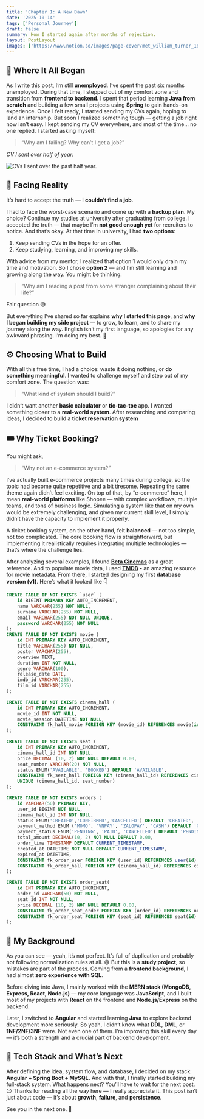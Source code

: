 ```yaml
---
title: 'Chapter 1: A New Dawn'
date: '2025-10-14'
tags: ['Personal Journey']
draft: false
summary: How I started again after months of rejection.
layout: PostLayout
images: ['https://www.notion.so/images/page-cover/met_william_turner_1835.jpg']
---
```



## 💭 Where It All Began


As I write this post, I’m still **unemployed**. I’ve spent the past six months unemployed. During that time, I stepped out of my comfort zone and transition from **frontend to backend.** I spent that period learning **Java from scratch** and building a few small projects using **Spring** to gain hands-on experience. Once I felt ready, I started sending my CVs again, hoping to land an internship. 
But soon I realized something tough — getting a job right now isn’t easy. I kept sending my CV everywhere, and most of the time… no one replied. I started asking myself:

> “Why am I failing? Why can’t I get a job?”

_CV I sent over half of year:_


![CVs I sent over the past half year.](https://prod-files-secure.s3.us-west-2.amazonaws.com/efeae8fb-3b44-437e-a57e-be87cac69182/b9c350dd-1fc9-4db6-9810-278939935fe9/Screenshot_from_2025-10-15_01-40-34.png?X-Amz-Algorithm=AWS4-HMAC-SHA256&X-Amz-Content-Sha256=UNSIGNED-PAYLOAD&X-Amz-Credential=ASIAZI2LB466RVLKV5SX%2F20251025%2Fus-west-2%2Fs3%2Faws4_request&X-Amz-Date=20251025T171151Z&X-Amz-Expires=3600&X-Amz-Security-Token=IQoJb3JpZ2luX2VjELz%2F%2F%2F%2F%2F%2F%2F%2F%2F%2FwEaCXVzLXdlc3QtMiJIMEYCIQDX2X5ymQG3rHWIgKAmXlB0O0skrYLhpTG1a4Hl29V3tAIhAPuqN80juL7PRKQ4NMxooRSfwGulr97wT2IiX95UgVX5Kv8DCHUQABoMNjM3NDIzMTgzODA1Igxop2x%2F0bOPQPFFDSQq3ANpyGceO6Jav3Ugf12938zZiyQwNtXkz4BI1bceuNHIwN%2BW7zbYCn7veb%2BammQNlCcejdkjDVfSvb3H5tanQWHM8IkHbgVbw8csBXqtA5%2FZvEVkOjkvRMgMQ%2Bllmrwc6wHmcDaVFeytMhLddmHmZGtkIGDj3h796aYvqy2J6eMS%2FNL99vDHwON7Ki2pLXuN9XOQEZpN4w6aYMV5O3DXxuRehaAXtebYODF4I3OWvrYvTnD7vdyVa7F%2B59K5%2FBuIyBWuyvCc16QqUqSe6AbnuVSJluH27q%2BEV7iMUxSermPvdI16Q8JXiHc1%2B45xFDKb9n8Tn0AzM5kDgG4x3x0MmBzg8VwzZcm49Hi1tkmaaKm13G4dZtnAxNbXCWQX%2Fx276%2FxvUrxoX7JnC%2BzrQo%2BbWBTQYWTOkAlcJwXAcJqXiZCT%2FhNfVniOhjB5%2FrUQ2UK9yP1uUmEiqt%2F8WFmXjQxZfr9Uddu9A8oB2OXFoO5RXA9l6hNKn7napfMYroGeaUJkWn2NckpuMhiU00tFI3JdhA%2B1wOhnr3o%2FIOPaqO1Mw564Pw0L14dsBSRoit9xk2yew2Qbv%2Fi1I8KlKy7rVkwQNB7X6kwFVGvUgRUEid8LjBDxFCG%2FloDuncT%2BfPqtRzC57PLHBjqkAROEyavAYjIXncCmcxz8csQrq7dEz0zumAumXUuyCOkNS%2FosEtlZ8AAlVKdmvKLx%2BJACZGxGq%2Bs6A9qezpfZZM2GS0For3H1r%2BE1T5UjacP5448LCxRYEJfMV1DCRn%2Fr3OvpZaYUbFwoyrMiQyMzPq73PQTTkZOKIrA%2Fbtd7EyeJZw%2FbzOa6%2BYBI6a%2B9zXPZ51RdxrS3MfX4Fz7VrCYI92Qy7suf&X-Amz-Signature=dab651da4b6722b20bc5a6119bb62dd6f071179831082a39f1bad48b990e3f67&X-Amz-SignedHeaders=host&x-amz-checksum-mode=ENABLED&x-id=GetObject)


## 🥀 Facing Reality


It’s hard to accept the truth — I **couldn’t find a job**.


I had to face the worst-case scenario and come up with a **backup plan**. My choice? Continue my studies at university after graduating from college. I accepted the truth — that maybe I’m **not good enough yet** for recruiters to notice. And that’s okay. At that time in university, I had **two options**:

1. Keep sending CVs in the hope for an offer.
2. Keep studying, learning, and improving my skills.

With advice from my mentor, I realized that option 1 would only drain my time and motivation. So I chose **option 2** — and I’m still learning and growing along the way. You might be thinking:

> “Why am I reading a post from some stranger complaining about their life?”

Fair question 😅


But everything I’ve shared so far explains **why I started this page**, and **why I began building my side project —** to grow, to learn, and to share my journey along the way. English isn’t my first language, so apologies for any awkward phrasing. I’m doing my best. 🙏


## ⚙️ Choosing What to Build


With all this free time, I had a choice: waste it doing nothing, or **do something meaningful**. I wanted to challenge myself and step out of my comfort zone. The question was:

> “What kind of system should I build?”

I didn’t want another **basic calculator** or **tic-tac-toe** app. I wanted something closer to a **real-world system**. After researching and comparing ideas, I decided to build a **ticket reservation system**


## 🎟️ Why Ticket Booking?


You might ask,

> “Why not an e-commerce system?”

I’ve actually built e-commerce projects many times during college, so the topic had become quite repetitive and a bit tiresome. Repeating the same theme again didn’t feel exciting. On top of that, by “e-commerce” here, I mean **real-world platforms** like Shopee — with complex workflows, multiple teams, and tons of business logic. Simulating a system like that on my own would be extremely challenging, and given my current skill level, I simply didn’t have the capacity to implement it properly.

A ticket booking system, on the other hand, felt **balanced** — not too simple, not too complicated. The core booking flow is straightforward, but implementing it realistically requires integrating multiple technologies — that’s where the challenge lies.



After analyzing several examples, I found [**Beta Cinemas**](https://betacinemas.vn/home.htm) as a great reference. And to populate movie data, I used [**TMDB**](https://www.themoviedb.org/) **-** an amazing resource for movie metadata. From there, I started designing my first **database version (v1)**. Here’s what it looked like 👇


```sql
CREATE TABLE IF NOT EXISTS `user` (
	id BIGINT PRIMARY KEY AUTO_INCREMENT,
	name VARCHAR(255) NOT NULL,
	surname VARCHAR(255) NOT NULL,
	email VARCHAR(255) NOT NULL UNIQUE,
	password VARCHAR(255) NOT NULL
);
CREATE TABLE IF NOT EXISTS movie (
	id INT PRIMARY KEY AUTO_INCREMENT,
	title VARCHAR(255) NOT NULL,
	poster VARCHAR(255),
	overview TEXT,
	duration INT NOT NULL,
	genre VARCHAR(100),
	release_date DATE,
	imdb_id VARCHAR(255),
	film_id VARCHAR(255)
);

CREATE TABLE IF NOT EXISTS cinema_hall (
	id INT PRIMARY KEY AUTO_INCREMENT,
	movie_id INT NOT NULL,
	movie_session DATETIME NOT NULL,
	CONSTRAINT fk_hall_movie FOREIGN KEY (movie_id) REFERENCES movie(id) ON DELETE CASCADE
);

CREATE TABLE IF NOT EXISTS seat (
    id INT PRIMARY KEY AUTO_INCREMENT,
    cinema_hall_id INT NOT NULL,
    price DECIMAL (10, 2) NOT NULL DEFAULT 0.00,
    seat_number VARCHAR(20) NOT NULL,
    status ENUM('AVAILABLE', 'BOOKED') DEFAULT 'AVAILABLE',
    CONSTRAINT fk_seat_hall FOREIGN KEY (cinema_hall_id) REFERENCES cinema_hall(id) ON DELETE CASCADE,
    UNIQUE (cinema_hall_id, seat_number)
);

CREATE TABLE IF NOT EXISTS orders (
	id VARCHAR(50) PRIMARY KEY,
	user_id BIGINT NOT NULL,
	cinema_hall_id INT NOT NULL,
	status ENUM('CREATED','CONFIRMED','CANCELLED') DEFAULT 'CREATED', 
	payment_method ENUM ('MOMO', 'VNPAY', 'ZALOPAY', 'CASH') DEFAULT 'CASH',
	payment_status ENUM('PENDING', 'PAID', 'CANCELLED') DEFAULT 'PENDING',
	total_amount DECIMAL(10, 2) NOT NULL DEFAULT 0.00,
	order_time TIMESTAMP DEFAULT CURRENT_TIMESTAMP,
	created_at DATETIME NOT NULL DEFAULT CURRENT_TIMESTAMP,
	expired_at DATETIME,
	CONSTRAINT fk_order_user FOREIGN KEY (user_id) REFERENCES user(id) ON DELETE CASCADE,
	CONSTRAINT fk_order_hall FOREIGN KEY (cinema_hall_id) REFERENCES cinema_hall(id) ON DELETE CASCADE
);

CREATE TABLE IF NOT EXISTS order_seat(
	id INT PRIMARY KEY AUTO_INCREMENT,
	order_id VARCHAR(50) NOT NULL,
	seat_id INT NOT NULL,
	price DECIMAL (10, 2) NOT NULL DEFAULT 0.00,
	CONSTRAINT fk_order_seat_order FOREIGN KEY (order_id) REFERENCES orders(id) ON DELETE CASCADE,
	CONSTRAINT fk_order_seat FOREIGN KEY (seat_id) REFERENCES seat(id) ON DELETE CASCADE	
);
```


## 🧩 My Background


As you can see — yeah, it’s not perfect. It’s full of duplication and probably not following normalization rules at all. 😅 But this is a **study project**, so mistakes are part of the process. Coming from a **frontend background**, I had almost **zero experience with SQL**.


Before diving into Java, I mainly worked with the **MERN stack (MongoDB, Express, React, Node.js)** — my core language was **JavaScript**, and I built most of my projects with **React** on the frontend and **Node.js/Express** on the backend.


Later, I switched to **Angular** and started learning **Java** to explore backend development more seriously. So yeah, I didn’t know what **DDL**, **DML**, or **1NF/2NF/3NF** were. Not even one of them. I’m improving this skill every day — it’s both a strength and a crucial part of backend development.


## 🔧 Tech Stack and What’s Next


After defining the idea, system flow, and database, I decided on my stack: **Angular + Spring Boot + MySQL.** And with that, I finally started building my full-stack system. What happens next? You’ll have to wait for the next post. 😉 Thanks for reading all the way here — I really appreciate it. This post isn’t just about code — it’s about **growth**, **failure**, and **persistence**.


See you in the next one. 👋

